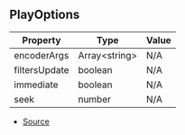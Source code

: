 ## PlayOptions

| Property | Type | Value |
| ----------- | ----------- | ----------- |
| encoderArgs | Array\<string> | N/A |
| filtersUpdate | boolean | N/A |
| immediate | boolean | N/A |
| seek | number | N/A |


- [Source](https://github.com/Androz2091/discord-player/blob/f2dbc02/packages/discord-player/src/types/types.ts#L207)